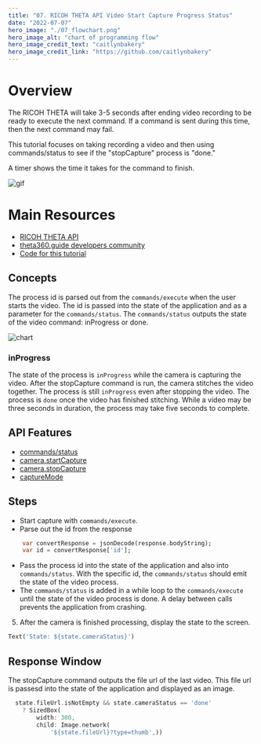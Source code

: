 ```yaml
---
title: "07. RICOH THETA API Video Start Capture Progress Status"
date: "2022-07-07"
hero_image: "./07_flowchart.png"
hero_image_alt: "chart of programming flow"
hero_image_credit_text: "caitlynbakery"
hero_image_credit_link: "https://github.com/caitlynbakery"
---
```


# Overview

The RICOH THETA will take 3-5 seconds after ending video recording to be ready to execute the next command. If a command is sent during this time, then the next command may fail. 

This tutorial focuses on taking recording a video and then using commands/status to see if the "stopCapture" process is "done."

A timer shows the time it takes for the command to finish.

![gif](test.png)

# Main Resources

* [RICOH THETA API](https://api.ricoh/docs/theta-web-api-v2.1/) 
* [theta360.guide developers community](https://theta360.guide/) 
* [Code for this tutorial](https://github.com/theta360developers/theta_x_gs7) 

## Concepts

The process id is parsed out from the `commands/execute` when the user starts the video. The id is passed into the state of the application and as a parameter for the `commands/status`. The `commands/status` outputs the state of the video command: inProgress or done.

![chart](chart.png)

### inProgress

The state of the process is `inProgress` while the camera is capturing the video. After the stopCapture command is run, the camera stitches the video together. The process is still `inProgress` even after stopping the video. The process is `done` once the video has finished stitching. While a video may be three seconds in duration, the process may take five seconds to complete.

## API Features

* [commands/status](https://api.ricoh/docs/theta-web-api-v2.1/protocols/commands_status/)
* [camera.startCapture](https://api.ricoh/docs/theta-web-api-v2.1/commands/camera.start_capture/)
* [camera.stopCapture](https://api.ricoh/docs/theta-web-api-v2.1/commands/camera.stop_capture/)
* [captureMode](https://api.ricoh/docs/theta-web-api-v2.1/options/capture_mode/)

## Steps

* Start capture with `commands/execute`. 
* Parse out the id from the response

```dart
    var convertResponse = jsonDecode(response.bodyString);
    var id = convertResponse['id'];
```

* Pass the process id into the state of the application and also into `commands/status`. With the specific id, the `commands/status` should emit the state of the video process.
* The `commands/status` is added in a while loop to the `commands/execute` until the state of the video process is done. A delay between calls prevents the application from crashing.
5. After the camera is finished processing, display the state to the screen. 

```dart
Text('State: ${state.cameraStatus}')
```

## Response Window

The stopCapture command outputs the file url of the last video. This file url is passesd into the state of the application and displayed as an image.

```dart
  state.fileUrl.isNotEmpty && state.cameraStatus == 'done'
    ? SizedBox(
        width: 300,
        child: Image.network(
            '${state.fileUrl}?type=thumb',))
        
```
